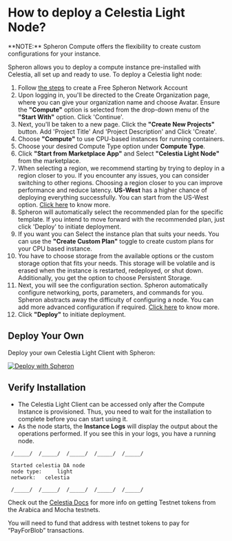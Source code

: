 
# How to deploy a Celestia Light Node?

<VideoPlayer embedId="IYQN5VXH9N4" />

<Callout type="info">
  **NOTE:** Spheron Compute offers the flexibility to create custom
  configurations for your instance.
</Callout>

Spheron allows you to deploy a compute instance pre-installed with Celestia, all set up and ready to use.
To deploy a Celestia light node:

1. Follow [the steps](https://blog.spheron.network/deploy-a-celestia-light-node-on-spheron-in-minutes#heading-step-by-step-guide) to create a Free Spheron Network Account  
2. Upon logging in, you'll be directed to the Create Organization page, where you can give your organization name and choose Avatar. Ensure the **"Compute"** option is selected from the drop-down menu of the **"Start With"** option. Click 'Continue'. 
3. Next, you'll be taken to a new page. Click the **"Create New Projects"** button. Add 'Project Title' And 'Project Description' and Click 'Create'.
4. Choose **"Compute"** to use CPU-based instances for running containers.
5. Choose your desired Compute Type option under **Compute Type**.
6. Click **"Start from Marketplace App"** and Select **"Celestia Light Node"** from the marketplace.
7. When selecting a region, we recommend starting by trying to deploy in a region closer to you. If you encounter any issues, you can consider switching to other regions. Choosing a region closer to you can improve performance and reduce latency. **US-West** has a higher chance of deploying everything successfully. You can start from the US-West option. [Click here](/compute/cluster/compute/#region) to know more.
8. Spheron will automatically select the recommended plan for the specific template. If you intend to move forward with the recommended plan, just click 'Deploy' to initiate deployment.
9. If you want you can Select the instance plan that suits your needs. You can use the **"Create Custom Plan"** toggle to create custom plans for your CPU based instance.
10. You have to choose storage from the available options or the custom storage option that fits your needs. This storage will be volatile and is erased when the instance is restarted, redeployed, or shut down. Additionally, you get the option to choose Persistent Storage.
11. Next, you will see the configuration section. Spheron automatically configure networking, ports, parameters, and commands for you. Spheron abstracts away the difficulty of configuring a node.
    You can add more advanced configuration if required. [Click here](/compute/cluster/compute/#advance-configuration-1) to know more.
12. Click **"Deploy"** to initiate deployment.


## Deploy Your Own

Deploy your own Celestia Light Client with Spheron:

[![Deploy with Spheron](https://bafybeihxqi3jlv6cy2ogh6jjljinntisolbspxcrbgykyv6e5xyzujl3aa.ipfs.sphn.link/spheron-deploy.svg)](https://app.spheron.network/#/compute/marketplace?template=Celestia%20Light%20Node&templateId=65a7c87367881e47ff6df9ad)

## Verify Installation

- The Celestia Light Client can be accessed only after the Compute Instance is provisioned.
  Thus, you need to wait for the installation to complete before you can start using it.
- As the node starts, the **Instance Logs** will display the output about the operations performed. If you see this in your logs, you have a running node.

```
 /_____/  /_____/  /_____/  /_____/  /_____/

 Started celestia DA node
 node type: 	light
 network: 	celestia

 /_____/  /_____/  /_____/  /_____/  /_____/
```

Check out the [Celestia Docs](https://docs.celestia.org/nodes/light-node#testnet-tokens) for more info on getting Testnet tokens from the Arabica and Mocha testnets.

You will need to fund that address with testnet tokens to pay for “PayForBlob” transactions.

<Navigation name="Deploy Celestia Light Node" />
